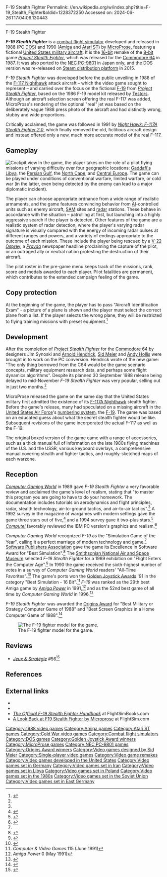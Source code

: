 F-19 Stealth Fighter
Permalink: //en.wikipedia.org/w/index.php?title=F-19_Stealth_Fighter&oldid=1228372250
Accessed on: 2024-06-26T17:04:09.130443



------
F-19 Stealth Fighter
{{About|the video game|the aircraft designation|F-19}}
{{Infobox video game
|title = F-19 Stealth Fighter
|image = F19 Stealth Fighter cover.jpg
|caption = DOS cover art
|developer = [[MicroProse]]
|publisher = MicroProse
|director = 
|designer = [[Sid Meier]]
|programmer = [[Andy Hollis]]<br/>Sid Meier<br/>Jim Synoski
|artist = Max D. Remington III<br/>Murray Taylor
|composer = Ken Lagace
|platforms = [[DOS]], [[Amiga]], [[Atari ST]], [[PC-98]]
|released = 1988 (DOS)<br/>1990 (Amiga, ST)<br/>1992 (PC-98)
|genre = [[Combat flight simulation game|Air combat simulation]]
|modes = [[Single-player video game|Single-player]]
}}

'''''F-19 Stealth Fighter''''' is a [[Combat flight simulation game|combat flight simulator]] developed and released in 1988 (PC [[DOS]]) and 1990 ([[Amiga]] and [[Atari ST]]) by [[MicroProse]], featuring a fictional [[List of military aircraft of the United States|United States military aircraft]]. It is the [[16-bit]] remake of the [[8-bit]] game ''[[Project Stealth Fighter]]'', which was released for the [[Commodore 64]] in 1987. It was also ported to the [[NEC PC-9801]] in Japan only, and the DOS version was re-released on [[Steam (service)|Steam distribution platform]] in 2015.

''F-19 Stealth Fighter'' was developed before the public unveiling in 1988 of the [[F-117 Nighthawk]] attack aircraft – which the video game sought to represent – and carried over the focus on the fictional [[F-19]] from ''[[Project Stealth Fighter]]'', based on the 1986 F-19 model kit released by [[Testors]]. Although an aircraft selection screen offering the real F-117 was added, MicroProse's rendering of the optional "real" jet was based on the deliberately vague 1988 press photo of the aircraft and had distinctly wrong, stubby and wide proportions.

Critically acclaimed, the game was followed in 1991 by ''[[Night Hawk: F-117A Stealth Fighter 2.0]]'', which finally removed the old, fictitious aircraft design and instead offered only a new, much more accurate model of the real F-117.

==Gameplay==
[[File:F-19 Stealth Fighter screenshot.png|thumb|left|Cockpit view]]
In the game, the player takes on the role of a pilot flying missions of varying difficulty over four geographic locations: [[History of Libya under Muammar Gaddafi|Gaddafi's Libya]], the [[Persian Gulf]], the [[North Cape, Norway|North Cape]], and [[Central Europe]]. The game can be played under conditions of conventional warfare, limited warfare, or cold war (in the latter, even being detected by the enemy can lead to a major diplomatic incident).

The player can choose appropriate ordnance from a wide range of realistic armaments, and the game features convincing behavior from [[AI]]-controlled units such as enemy aircraft, [[Surface-to-air missile|SAM]] sites and [[radar]] stations. These behave in accordance with the situation – patrolling at first, but launching into a highly aggressive search if the player is detected. Other features of the game are a realistic system of radar detection, where the player's varying radar signature is visually compared with the energy of incoming radar pulses at different ranges and powers, and a variety of endings appropriate to the outcome of each mission. These include the player being rescued by a [[V-22 Osprey]], a ''[[Pravda]]'' newspaper headline proclaiming the capture of the pilot, or an outraged ally or neutral nation protesting the destruction of their aircraft.

The pilot roster in the pre-game menu keeps track of the missions, rank, score and medals awarded to each player. Pilot fatalities are permanent, which contributes to the extended campaign feeling of the game.

== Copy protection ==
At the beginning of the game, the player has to pass "Aircraft Identification Exam" - a picture of a plane is shown and the player must select the correct plane from a list. If the player selects the wrong plane, they will be restricted to flying training missions with preset equipment.<ref>{{Cite web|title=F-19 Stealth Fighter Screenshots for DOS|url=https://www.mobygames.com/game/dos/f-19-stealth-fighter/screenshots/gameShotId,439671/|access-date=2021-09-27|website=MobyGames}}</ref>

==Development==
After the completion of ''[[Project Stealth Fighter]]'' for the [[Commodore 64]] by designers Jim Synoski and [[Arnold Hendrick]], [[Sid Meier]] and [[Andy Hollis]] were brought in to work on the PC conversion. Hendrick wrote of the new game: "The only thing borrowed from the C64 would be the game scenario concepts, military equipment research data, and perhaps some flight dynamics algorithms". Despite its planned 30 September 1988 release being delayed to mid-November ''F-19 Stealth Fighter'' was very popular, selling out in just two months.<ref name="CGW2"/>

MicroProse released the game on the same day that the United States military first admitted the existence of its [[F-117A Nighthawk]] stealth fighter.{{r|ferrell198907}} Before the game's release, many had speculated on a missing aircraft in the [[United States Air Force]]'s [[1962 United States Tri-Service aircraft designation system|numbering system]], the [[F-19]]. The game was based on an educated guess about what the secret stealth fighter would be like. Subsequent revisions of the game incorporated the actual F-117 as well as the F-19.

The original boxed version of the game came with a range of accessories, such as a thick manual full of information on the late 1980s flying machines of the U.S. and the USSR, various keyboard overlays, a comprehensive manual covering stealth and fighter tactics, and roughly-sketched maps of each warzone.

==Reception==
''[[Computer Gaming World]]'' in 1989 gave ''F-19 Stealth Fighter'' a very favorable review and acclaimed the game's level of realism, stating that "to master this program you are going to have to do your homework. The documentation includes tutorials on aerodynamics and flight principles, radar, stealth technology, air-to-ground tactics, and air-to-air tactics".<ref name="CGW"/> A 1992 survey in the magazine of wargames with modern settings gave the game three stars out of five,<ref name="brooks199206">{{cite magazine | url=http://www.cgwmuseum.org/galleries/index.php?year=1992&pub=2&id=95 | title=The Modern Games: 1950 - 2000 | magazine=Computer Gaming World | date=June 1992 | accessdate=24 November 2013 | author=Brooks, M. Evan | pages=120}}</ref> and a 1994 survey gave it two-plus stars.<ref name="brooks199401">{{Cite magazine |last=Brooks |first=M. Evan |date=January 1994 |title=War In Our Time / A Survey Of Wargames From 1950-2000 |url=http://www.cgwmuseum.org/galleries/index.php?year=1994&pub=2&id=114 |magazine=Computer Gaming World |pages=194–212}}</ref> ''[[Compute!]]'' favorably reviewed the IBM PC version's graphics and realism.<ref name="guerra198904">{{cite news | url=https://archive.org/stream/1989-04-compute-magazine/Compute_Issue_107_1989_Apr#page/n71/mode/2up | title=F-19 Stealth Fighter | work=Compute! | date=April 1989 | accessdate=11 November 2013 | author=Guerra, Bob | pages=70}}</ref>

''Computer Gaming World'' recognized ''F-19'' as the "Simulation Game of the Year", calling it a perfect marriage of modern technology and game.<ref name="CGW3"/> [[Software Publishers Association]] gave the game its Excellence in Software Award for "Best Simulation".<ref name="scisco198908">{{cite news | url=https://archive.org/stream/1989-08-compute-magazine/Compute_Issue_111_1989_Aug#page/n7/mode/2up | title=the Envelope, Please | work=Compute! | date=August 1989 | accessdate=11 November 2013 | author=Scisco, Peter | pages=6}}</ref> The [[Smithsonian National Air and Space Museum]] selected ''F-19 Stealth Fighter'' for a 1989 exhibition on "Flight Enters the Computer Age".<ref name="ferrell198907">{{cite news | url=https://archive.org/stream/1989-07-compute-magazine/Compute_Issue_110_1989_Jul#page/n13/mode/2up | title=Flight into History | work=Compute! | date=July 1989 | accessdate=11 November 2013 | author=Ferrell, Keith | pages=13}}</ref> In 1990 the game received the sixth-highest number of votes in a survey of ''Computer Gaming World'' readers' "All-Time Favorites".<ref name="cgw199001">{{cite magazine | url=http://www.cgwmuseum.org/galleries/index.php?year=1990&pub=2&id=67 | title=CGW Readers Select All-Time Favorites | magazine=Computer Gaming World | date=January 1990 | accessdate=15 November 2013 | pages=64}}</ref> The game's ports won the [[Golden Joystick Award]]s '91 in the category "Best Simulation - 16 Bit".<ref>''Computer & Video Games'' 115 (June 1991)</ref> ''F-19'' was ranked as the 29th best Amiga game by ''[[Amiga Power]]'' in 1991,<ref>''Amiga Power'' 0 (May 1991)</ref> and as the 52nd best game of all time by ''Computer Gaming World'' in 1996.<ref>{{cite magazine | url=http://www.cgwmuseum.org/galleries/issues/cgw_148.pdf | title=150 Best Games of All Time | magazine=Computer Gaming World | date=November 1996 | page=72}}</ref>

''F-19 Stealth Fighter'' was awarded the [[Origins Award]] for "Best Military or Strategy Computer Game of 1988" and "Best Screen Graphics in a Home Computer Game of 1988".<ref name="originsawards">{{cite web | url = http://www.gama.org/OriginsAwards/OriginsAwardsWinnersThe1980s/The1988OriginsAwards/tabid/3231/Default.aspx | title = The 1988 Origins Awards | publisher = [[Game Manufacturers Association|The Game Manufacturers Association]] | archive-url = https://web.archive.org/web/20121216052144/http://www.gama.org/OriginsAwards/OriginsAwardsWinnersThe1980s/The1988OriginsAwards/tabid/3231/Default.aspx | url-status = dead | archive-date = 2012-12-16 | access-date =}}</ref>

[[File:F19-projections.gif|thumb|The F-19 fighter model for the game.]]

==Reviews==
* ''[[:fr:Jeux et Stratégie|Jeux & Stratégie]]'' #56<ref>{{cite web | url=https://archive.org/details/jeux-et-strategie-56/page/70/mode/2up | title=Jeux & stratégie 56 | date=March 1989}}</ref>

==References==
{{Reflist|refs=
<ref name = "CGW">{{citation | date = January 1989 | last = Sipe | first = Russell | magazine = [[Computer Gaming World]] | title = The Plane that "Wasn't" There  | pages = 16, 39}}</ref>
<ref name="CGW2">{{citation | date = Feb 1989 | last1 = Hendrick | first1 = Arnold | last2 = Meier | first2 = Sid | magazine = [[Computer Gaming World]] | title = Designers' Notes: F-19 Stealth Fighter  | pages = 46–47}}</ref>
<ref name = "CGW3">{{citation | date = October 1989  | magazine = [[Computer Gaming World]] | title = Game of the Year Awards  | pages = 41–42}}</ref>
}}

==External links==
* {{moby game|id=/f-19-stealth-fighter}}
* {{abime|id=478}}
* [http://www.flightsimbooks.com/f19stealthfighter/ ''The Official F-19 Stealth Fighter Handbook''] at FlightSimBooks.com
* [http://www.flightsim.com/vbfs/content.php?18935-A-Look-Back-at-F19-Stealth-Fighter-by-Microprose/ A Look Back at F19 Stealth Fighter by Microprose] at FlightSim.com

{{Authority control}}

[[Category:1988 video games]]
[[Category:Amiga games]]
[[Category:Atari ST games]]
[[Category:Cold War video games]]
[[Category:Combat flight simulators]]
[[Category:DOS games]]
[[Category:Golden Joystick Award winners]]
[[Category:MicroProse games]]
[[Category:NEC PC-9801 games]]
[[Category:Origins Award winners]]
[[Category:Video games designed by Sid Meier]]
[[Category:Single-player video games]]
[[Category:Video game remakes]]
[[Category:Video games developed in the United States]]
[[Category:Video games set in Germany]]
[[Category:Video games set in Iran]]
[[Category:Video games set in Libya]]
[[Category:Video games set in Poland]]
[[Category:Video games set in the 1980s]]
[[Category:Video games set in the Soviet Union]]
[[Category:Video games set in East Germany]]